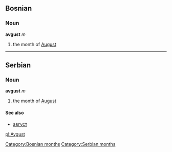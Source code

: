 ==Bosnian==
===Noun===
'''avgust''' ''m''
#the month of [[August]]
[[Category:Bosnian months]]
----
==Serbian==
===Noun===
'''avgust''' ''m''
#the month of [[August]]
====See also====
*[[август]]
[[Category:Serbian months]]

[[pl:Avgust]]